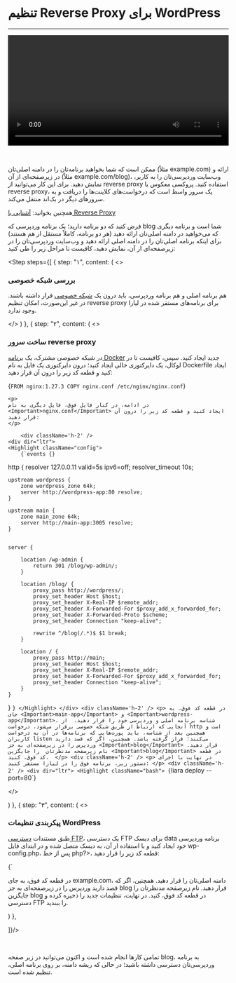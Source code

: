 


<Layout>
<Head>
<title>مستندات تنظیم reverse proxy برای WordPress - لیارا</title>
<meta property="og:title" content="مستندات خدمات رایانش ابری لیارا" />
<meta property="og:description" content="مستندات مربوط به نحوه تنظیم reverse proxy برای برنامه‌های وردپرس و نحوه تنظیم کردن proxy pass برای هدایت آدرس بلاگ به صفحه وردپرسی"  />
<meta property="og:image" content="https://media.liara.ir/logos/liara-poster.jpg" />
</Head>

# تنظیم Reverse Proxy برای WordPress
<hr className="mb-2" />

  <video
  src="https://media.liara.ir/wordpress/wordpress-reverse-proxy.mp4"
  controls="controls"
  className="block w-full"
  width="100%"
  />
  
  <br />

ممکن است که شما بخواهید برنامه‌تان را در 
دامنه اصلی‌تان (مثلاً <Important>example.com</Important>) ارائه 
و در زیرصفحه‌ای از آن (مثلاً <Important>example.com/blog</Important>)، وب‌سایت وردپرسی‌تان 
را به کاربر، نمایش دهید. برای این کار می‌توانید از reverse proxy استفاده کنید.
پروکسی معکوس یا reverse proxy، یک سرور واسط است که درخواست‌های کلاینت‌ها را دریافت و به سرورهای دیگر در بک‌اند منتقل می‌کند. 


<div className="h-2" />
<Alert variant="success">
<p>
همچنین بخوانید: <a href="/paas/details/reverse-proxy" className="text-[#2196f3]">آشنایی با Reverse Proxy</a>
</p>
</Alert>
<div className="h-2" />

فرض کنید که دو برنامه دارید؛ یک برنامه وردپرسی  که blog شما است و 
برنامه دیگری که می‌خواهید در دامنه اصلی‌تان ارائه دهید (هر دو برنامه، کاملاً مستقل از هم هستند)
برای اینکه برنامه اصلی‌تان را در دامنه اصلی ارائه دهید و وب‌سایت وردپرسی‌تان را در زیرصفحه‌ای از آن، نمایش دهید،
کافیست تا مراحل زیر را طی کنید: 


<Step  steps={[
{
step: "۱",
content: (
<>
<h3>بررسی شبکه خصوصی</h3>   
<p>
    هم برنامه اصلی و هم برنامه وردپرسی، باید درون 
    یک <a href="/paas/details/private-network" className="text-[#2196f3]">شبکه خصوصی</a> قرار داشته باشند.
    در غیر این‌صورت، امکان تنظیم reverse proxy برای برنامه‌های مستقر شده در لیارا وجود ندارد.
</p>

</>
)
},
{
  step: "۲",
  content: (
  <>
    <h3>ساخت سرور reverse proxy</h3>
    <p>
        در شبکه خصوصی مشترک، یک <a href="/paas/docker/getting-started" className="text-[#2196f3]">برنامه Docker</a> جدید ایجاد کنید. 
        سپس، کافیست تا در لوکال، یک دایرکتوری خالی ایجاد کنید؛ درون دایرکتوری 
        یک فایل به نام <Important>Dockerfile</Important> ایجاد کنید و قطعه کد زیر را درون آن قرار دهید:
    </p>
    <div className='h-2' />
    <div dir="ltr">
    <Highlight className="Dockerfile">
        {`FROM nginx:1.27.3
COPY nginx.conf /etc/nginx/nginx.conf`}
    </Highlight>
    </div>
    <div className='h-2' />

    <p>
    در ادامه، در کنار فایل فوق، فایل دیگری به نام <Important>nginx.conf</Important> ایجاد کنید و قطعه کد زیر را درون آن قرار دهید:
    </p>

        <div className='h-2' />
    <div dir="ltr">
    <Highlight className="config">
        {`events {}

http {
    resolver 127.0.0.11  valid=5s ipv6=off;
    resolver_timeout 10s;

    upstream wordpress {
        zone wordpress_zone 64k;
        server http://wordpress-app:80 resolve;
    }

    upstream main {
        zone main_zone 64k;
        server http://main-app:3005 resolve;
    }


    server {

        location /wp-admin {
            return 301 /blog/wp-admin/;
        }

        location /blog/ {
            proxy_pass http://wordpress/;
            proxy_set_header Host $host;
            proxy_set_header X-Real-IP $remote_addr;
            proxy_set_header X-Forwarded-For $proxy_add_x_forwarded_for;
            proxy_set_header X-Forwarded-Proto $scheme;
            proxy_set_header Connection "keep-alive";

            rewrite ^/blog(/.*)$ $1 break;
        }
    
        location / {
            proxy_pass http://main;  
            proxy_set_header Host $host;
            proxy_set_header X-Real-IP $remote_addr;
            proxy_set_header X-Forwarded-For $proxy_add_x_forwarded_for;
            proxy_set_header Connection "keep-alive";
        }
    }
}
`}
    </Highlight>
    </div>
    <div className='h-2' />
    <p>
        در قطعه کد فوق، به جای <Important>main-app</Important> و <Important>wordpress-app</Important>، شناسه برنامه اصلی و وردپرسی خود را قرار دهید. 
        از آنجایی که ارتباط از طریق شبکه خصوصی برقرار می‌شود، درخواست http است و همچنین بعد از شناسه، باید پورت‌هایی که برنامه‌ها در آن به درخواست کاربران listen می‌کنند؛ قرار گرفته باشد.
        همچنین، اگر که قصد دارید وردپرس را در زیرصفحه‌ای به جز <Important>blog</Important> قرار دهید. نام زیرصفحه مدنظرتان 
        را جایگزین <Important>blog</Important> در قطعه کد فوق، کنید. 
    </p>
    <div className='h-2' />
    <p>
        در نهایت با اجرای دستور زیر، برنامه فوق را در لیارا مستقر کنید:
    </p>
    <div className='h-2' />
    <div dir="ltr">
    <Highlight className="bash">
        {`liara deploy --port=80`}
    </Highlight>
    </div>
    <div className='h-2' />


  </>

  )
  },
{
step: "۳",
content: (
<>
<h3>پیکربندی تنظیمات WordPress</h3>
<p>
    طبق مستندات <a href="/paas/disks/ftp-access" className="text-[#2196f3]"> دسترسی FTP</a>، یک دسترسی FTP برای دیسک data برنامه وردپرسی خود ایجاد کنید
    و با استفاده از آن، به دیسک متصل شده و در ابتدای فایل <Important>wp-config.php</Important>، پس از خط <Important>php?&gt;</Important>، قطعه کد زیر را قرار دهید:
        
</p>    
    <div className='h-2' />
    <div dir="ltr">
    <Highlight className="php">
        {`<?php // بعد از این خط
    $_SERVER['REQUEST_URI'] = str_replace("/wp-admin/", "/blog/wp-admin/",  $_SERVER['REQUEST_URI']);
    define( 'WP_SITEURL', 'https://example.com/blog' );
    define( 'WP_HOME', 'https://example.com/blog' );
    $_SERVER['HTTPS'] = 'on';
`}
    </Highlight>
    </div>
    <div className='h-2' />
    <p>
        در قطعه کد فوق، به جای <Important>example.com</Important>، دامنه اصلی‌تان را قرار دهید. 
        همچنین، اگر که قصد دارید وردپرس را در زیرصفحه‌ای به جز <Important>blog</Important> قرار دهید. نام زیرصفحه مدنظرتان 
        را جایگزین <Important>blog</Important> در قطعه کد فوق، کنید.
        در نهایت، تنظیمات جدید را ذخیره کرده و دسترسی FTP را ببندید.
    </p>
</>
)
},

]}/>


<br/>   
<div className="h-1" />

تمامی کارها انجام شده است و اکنون می‌توانید در زیر صفحه <Important>blog</Important>، به برنامه وردپرسی‌تان دسترسی داشته باشید؛ در حالی که 
ریشه دامنه، بر روی برنامه اصلی، تنظیم شده است.
</Layout>
